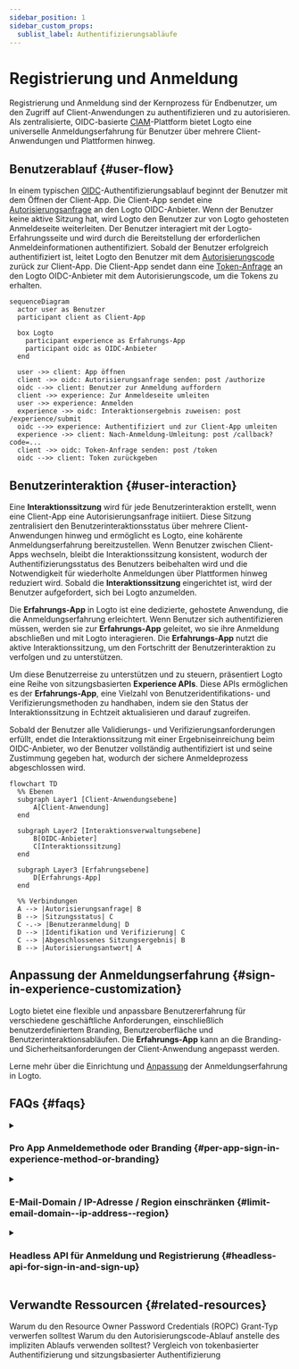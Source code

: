 ```yaml
---
sidebar_position: 1
sidebar_custom_props:
  sublist_label: Authentifizierungsabläufe
---
```


# Registrierung und Anmeldung

Registrierung und Anmeldung sind der Kernprozess für Endbenutzer, um den Zugriff auf Client-Anwendungen zu authentifizieren und zu autorisieren. Als zentralisierte, OIDC-basierte [CIAM](https://auth.wiki/iam)-Plattform bietet Logto eine universelle Anmeldungserfahrung für Benutzer über mehrere Client-Anwendungen und Plattformen hinweg.

## Benutzerablauf \{#user-flow}

In einem typischen [OIDC](https://auth.wiki/openid-connect)-Authentifizierungsablauf beginnt der Benutzer mit dem Öffnen der Client-App. Die Client-App sendet eine [Autorisierungsanfrage](https://auth.wiki/authorization-request) an den Logto OIDC-Anbieter. Wenn der Benutzer keine aktive Sitzung hat, wird Logto den Benutzer zur von Logto gehosteten Anmeldeseite weiterleiten. Der Benutzer interagiert mit der Logto-Erfahrungsseite und wird durch die Bereitstellung der erforderlichen Anmeldeinformationen authentifiziert. Sobald der Benutzer erfolgreich authentifiziert ist, leitet Logto den Benutzer mit dem [Autorisierungscode](https://auth.wiki/authorization-code-flow#how-does-authorization-code-flow-work) zurück zur Client-App. Die Client-App sendet dann eine [Token-Anfrage](https://auth.wiki/token-request) an den Logto OIDC-Anbieter mit dem Autorisierungscode, um die Tokens zu erhalten.

```mermaid
sequenceDiagram
  actor user as Benutzer
  participant client as Client-App

  box Logto
    participant experience as Erfahrungs-App
    participant oidc as OIDC-Anbieter
  end

  user ->> client: App öffnen
  client ->> oidc: Autorisierungsanfrage senden: post /authorize
  oidc -->> client: Benutzer zur Anmeldung auffordern
  client ->> experience: Zur Anmeldeseite umleiten
  user ->> experience: Anmelden
  experience ->> oidc: Interaktionsergebnis zuweisen: post /experience/submit
  oidc -->> experience: Authentifiziert und zur Client-App umleiten
  experience ->> client: Nach-Anmeldung-Umleitung: post /callback?code=...
  client ->> oidc: Token-Anfrage senden: post /token
  oidc -->> client: Token zurückgeben
```

## Benutzerinteraktion \{#user-interaction}

Eine **Interaktionssitzung** wird für jede Benutzerinteraktion erstellt, wenn eine Client-App eine Autorisierungsanfrage initiiert. Diese Sitzung zentralisiert den Benutzerinteraktionsstatus über mehrere Client-Anwendungen hinweg und ermöglicht es Logto, eine kohärente Anmeldungserfahrung bereitzustellen. Wenn Benutzer zwischen Client-Apps wechseln, bleibt die Interaktionssitzung konsistent, wodurch der Authentifizierungsstatus des Benutzers beibehalten wird und die Notwendigkeit für wiederholte Anmeldungen über Plattformen hinweg reduziert wird. Sobald die **Interaktionssitzung** eingerichtet ist, wird der Benutzer aufgefordert, sich bei Logto anzumelden.

Die **Erfahrungs-App** in Logto ist eine dedizierte, gehostete Anwendung, die die Anmeldungserfahrung erleichtert. Wenn Benutzer sich authentifizieren müssen, werden sie zur **Erfahrungs-App** geleitet, wo sie ihre Anmeldung abschließen und mit Logto interagieren. Die **Erfahrungs-App** nutzt die aktive Interaktionssitzung, um den Fortschritt der Benutzerinteraktion zu verfolgen und zu unterstützen.

Um diese Benutzerreise zu unterstützen und zu steuern, präsentiert Logto eine Reihe von sitzungsbasierten **Experience APIs**. Diese APIs ermöglichen es der **Erfahrungs-App**, eine Vielzahl von Benutzeridentifikations- und Verifizierungsmethoden zu handhaben, indem sie den Status der Interaktionssitzung in Echtzeit aktualisieren und darauf zugreifen.

Sobald der Benutzer alle Validierungs- und Verifizierungsanforderungen erfüllt, endet die Interaktionssitzung mit einer Ergebniseinreichung beim OIDC-Anbieter, wo der Benutzer vollständig authentifiziert ist und seine Zustimmung gegeben hat, wodurch der sichere Anmeldeprozess abgeschlossen wird.

```mermaid
flowchart TD
  %% Ebenen
  subgraph Layer1 [Client-Anwendungsebene]
      A[Client-Anwendung]
  end

  subgraph Layer2 [Interaktionsverwaltungsebene]
      B[OIDC-Anbieter]
      C[Interaktionssitzung]
  end

  subgraph Layer3 [Erfahrungsebene]
      D[Erfahrungs-App]
  end

  %% Verbindungen
  A --> |Autorisierungsanfrage| B
  B --> |Sitzungsstatus| C
  C -.-> |Benutzeranmeldung| D
  D --> |Identifikation und Verifizierung| C
  C --> |Abgeschlossenes Sitzungsergebnis| B
  B --> |Autorisierungsantwort| A
```

## Anpassung der Anmeldungserfahrung \{#sign-in-experience-customization}

Logto bietet eine flexible und anpassbare Benutzererfahrung für verschiedene geschäftliche Anforderungen, einschließlich benutzerdefiniertem Branding, Benutzeroberfläche und Benutzerinteraktionsabläufen. Die **Erfahrungs-App** kann an die Branding- und Sicherheitsanforderungen der Client-Anwendung angepasst werden.

Lerne mehr über die Einrichtung und [Anpassung](/customization) der Anmeldungserfahrung in Logto.

## FAQs \{#faqs}

<details>
  <summary>

### Pro App Anmeldemethode oder Branding \{#per-app-sign-in-experience-method-or-branding}

</summary>

Für Anwendungen oder Organisationen, die unterschiedliche **Anmelde-UIs** benötigen, unterstützt Logto die Anpassung von [App-spezifischem Branding](/customization/match-your-brand#app-specific-branding) und [Organisationsspezifischem Branding](/customization/match-your-brand#organization-specific-branding).

Wenn du verschiedene **Anmeldemethoden** basierend auf Benutzertyp oder Standort anbieten musst, verwende einfach [Authentifizierungsparameter](/end-user-flows/authentication-parameters) (z. B. `first_screen` und `direct_sign_in`), um Benutzer zu einer Endbenutzerseite mit maßgeschneiderten Anmeldeoptionen zu leiten.

</details>
<details>
  <summary>

### E-Mail-Domain / IP-Adresse / Region einschränken \{#limit-email-domain--ip-address--region}

</summary>

Für attributbasierte Zugangskontrolle, zum Beispiel die Einschränkung der Anmeldung basierend auf E-Mail-Domain, IP-Adresse oder Region, kannst du die Funktion [Benutzerdefinierte Token-Ansprüche](/developers/custom-token-claims/) in Logto verwenden, um Autorisierungsanfragen basierend auf den Attributen des Benutzers abzulehnen oder zuzulassen.

</details>
<details>
  <summary>

### Headless API für Anmeldung und Registrierung \{#headless-api-for-sign-in-and-sign-up}

</summary>

Derzeit bietet Logto keine Headless API für Anmeldung und Registrierung. Du kannst jedoch deine eigene Anmelde-UI mit der Funktion [Bring your own UI](/customization/bring-your-ui/) verwenden, um die Anmelde- und Registrierungserfahrung anzupassen.

</details>

## Verwandte Ressourcen \{#related-resources}

<Url href="https://blog.logto.io/deprecated-ropc-grant-type">
  Warum du den Resource Owner Password Credentials (ROPC) Grant-Typ verwerfen solltest
</Url>

<Url href="https://blog.logto.io/implicit-flow-is-dead">
  Warum du den Autorisierungscode-Ablauf anstelle des impliziten Ablaufs verwenden solltest?
</Url>

<Url href="https://blog.logto.io/token-based-authentication-vs-session-based-authentication">
  Vergleich von tokenbasierter Authentifizierung und sitzungsbasierter Authentifizierung
</Url>
